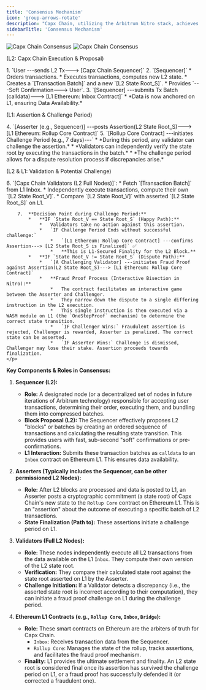 ```yaml
---
title: 'Consensus Mechanism'
icon: 'group-arrows-rotate'
description: "Capx Chain, utilizing the Arbitrum Nitro stack, achieves consensus through an optimistic rollup mechanism. This means L2 (Capx Chain) transactions are executed and batched with the optimistic assumption of validity for speed and low cost. True finality and security are derived from the underlying L1 (Ethereum) through a system of state assertions and fraud proofs."
sidebarTitle: 'Consensus Mechanism'
---
```


<img
  className="hidden dark:block"
  src="/images/Capx Chain Consensus.png"
  alt="Capx Chain Consensus"
  about='Capx Chain Consensus'
/>
<img
  className="block dark:hidden"
  src="/images/Capx Chain Consensus.png"
  alt="Capx Chain Consensus"
  about='Capx Chain Consensus'
/>

<Accordion title="Capx Chain Consensus Flow">
    (L2: Capx Chain Execution & Proposal)
    <p>
        1.  `User ---sends L2 Tx---> [Capx Chain Sequencer]`
        2.  `[Sequencer]`
            *   Orders transactions.
            *   Executes transactions, computes new L2 state.
            *   Creates a `[Transaction Batch]` and a new `[L2 State Root_S]`.
            *   Provides `---Soft Confirmation---> User`.
        3.  `[Sequencer] ---submits Tx Batch (calldata)---> [L1 Ethereum: Inbox Contract]`
            *   *Data is now anchored on L1, ensuring Data Availability.*
    </p>
    (L1: Assertion & Challenge Period)
    <p>
        4.  `[Asserter (e.g., Sequencer)] ---posts Assertion(L2 State Root_S)---> [L1 Ethereum: Rollup Core Contract]`
        5.  `[Rollup Core Contract] ---initiates Challenge Period (e.g., 7 days)---`
            *   *During this period, any validator can challenge the assertion.*
            *   *Validators can independently verify the state root by executing the transactions in the batch.*
            *   *The challenge period allows for a dispute resolution process if discrepancies arise.*
    </p>
    (L2 & L1: Validation & Potential Challenge)
    <p>
        6.  `[Capx Chain Validators (L2 Full Nodes)]`:
            *   Fetch `[Transaction Batch]` from L1 Inbox.
            *   Independently execute transactions, compute their own `[L2 State Root_V]`.
            *   Compare `[L2 State Root_V]` with asserted `[L2 State Root_S]` on L1.

        7.  **Decision Point during Challenge Period:**
            *   **IF `State Root_V == State Root_S` (Happy Path):**
                *   Validators take no action against this assertion.
                *   `IF Challenge Period Ends without successful challenge:`
                    *   `[L1 Ethereum: Rollup Core Contract] ---confirms Assertion---> [L2 State Root_S is Finalized]` ✅
                    *   **This is L1-Secured Finality for the L2 Block.**
            *   **IF `State Root_V != State Root_S` (Dispute Path):**
                *   `[A Challenging Validator] ---initiates Fraud Proof against Assertion(L2 State Root_S)---> [L1 Ethereum: Rollup Core Contract]`
                *   **Fraud Proof Process (Interactive Bisection in Nitro):**
                    *   The contract facilitates an interactive game between the Asserter and Challenger.
                    *   They narrow down the dispute to a single differing instruction in the L2 execution.
                    *   This single instruction is then executed via a WASM module on L1 (the `OneStepProof` mechanism) to determine the correct state transition.
                    *   `IF Challenger Wins:` Fraudulent assertion is rejected, Challenger is rewarded, Asserter is penalized. The correct state can be asserted.
                    *   `IF Asserter Wins:` Challenge is dismissed, Challenger may lose their stake. Assertion proceeds towards finalization.
    </p>
</Accordion>

**Key Components & Roles in Consensus:**

1.  **Sequencer (L2):**
    *   **Role:** A designated node (or a decentralized set of nodes in future iterations of Arbitrum technology) responsible for accepting user transactions, determining their order, executing them, and bundling them into compressed batches.
    *   **Block Proposal (L2):** The Sequencer effectively proposes L2 "blocks" or batches by creating an ordered sequence of transactions and calculating the resulting state transition. This provides users with fast, sub-second "soft" confirmations or pre-confirmations.
    *   **L1 Interaction:** Submits these transaction batches as `calldata` to an `Inbox` contract on Ethereum L1. This ensures data availability.

2.  **Asserters (Typically includes the Sequencer, can be other permissioned L2 Nodes):**
    *   **Role:** After L2 blocks are processed and data is posted to L1, an Asserter posts a cryptographic commitment (a state root) of Capx Chain's new state to the `Rollup Core` contract on Ethereum L1. This is an "assertion" about the outcome of executing a specific batch of L2 transactions.
    *   **State Finalization (Path to):** These assertions initiate a challenge period on L1.

3.  **Validators (Full L2 Nodes):**
    *   **Role:** These nodes independently execute all L2 transactions from the data available on the L1 `Inbox`. They compute their own version of the L2 state root.
    *   **Verification:** They compare their calculated state root against the state root asserted on L1 by the Asserter.
    *   **Challenge Initiation:** If a Validator detects a discrepancy (i.e., the asserted state root is incorrect according to their computation), they can initiate a fraud proof challenge on L1 during the challenge period.

4.  **Ethereum L1 Contracts (e.g., `Rollup Core`, `Inbox`, `Bridge`):**
    *   **Role:** These smart contracts on Ethereum are the arbiters of truth for Capx Chain.
        *   `Inbox`: Receives transaction data from the Sequencer.
        *   `Rollup Core`: Manages the state of the rollup, tracks assertions, and facilitates the fraud proof mechanism.
    *   **Finality:** L1 provides the ultimate settlement and finality. An L2 state root is considered final once its assertion has survived the challenge period on L1, or a fraud proof has successfully defended it (or corrected a fraudulent one).